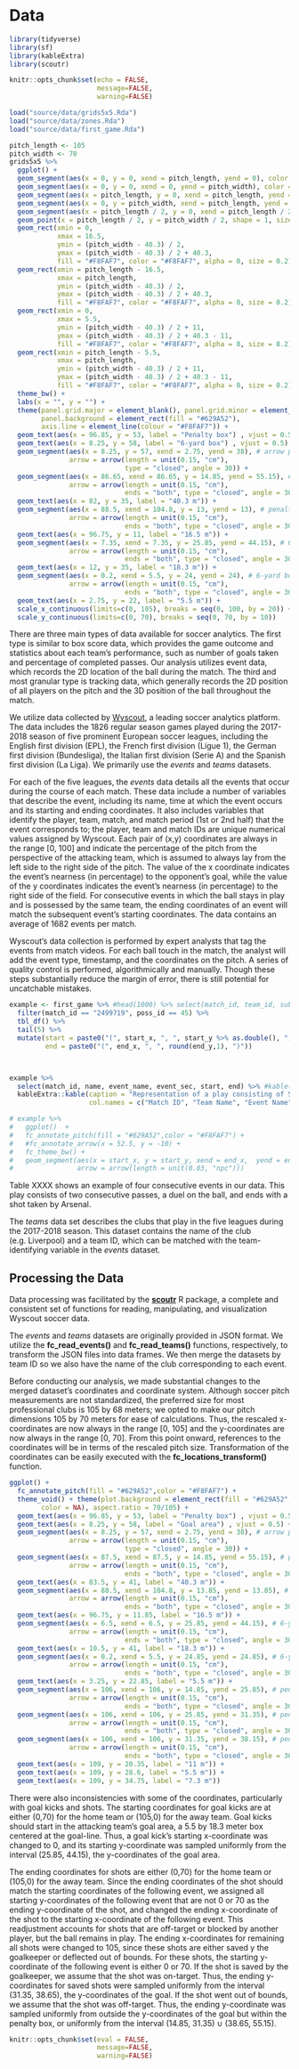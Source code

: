 # Data

```r
library(tidyverse)
library(sf)
library(kableExtra)
library(scoutr)

knitr::opts_chunk$set(echo = FALSE, 
                      message=FALSE, 
                      warning=FALSE)
```

```r
load("source/data/grids5x5.Rda")
load("source/data/zones.Rda")
load("source/data/first_game.Rda")
```


```r
pitch_length <- 105
pitch_width <- 70
grids5x5 %>% 
  ggplot() +
  geom_segment(aes(x = 0, y = 0, xend = pitch_length, yend = 0), color = "#F8FAF7", size = 0.2) + 
  geom_segment(aes(x = 0, y = 0, xend = 0, yend = pitch_width), color = "#F8FAF7", size = 0.2) +
  geom_segment(aes(x = pitch_length, y = 0, xend = pitch_length, yend = pitch_width), color = "#F8FAF7", size = 0.2) +
  geom_segment(aes(x = 0, y = pitch_width, xend = pitch_length, yend = pitch_width), color = "#F8FAF7", size = 0.2) +
  geom_segment(aes(x = pitch_length / 2, y = 0, xend = pitch_length / 2, yend = pitch_width), color = "#F8FAF7", size = 0.2) +
  geom_point(x = pitch_length / 2, y = pitch_width / 2, shape = 1, size = 20, color = "#F8FAF7") +
  geom_rect(xmin = 0, 
            xmax = 16.5, 
            ymin = (pitch_width - 40.3) / 2, 
            ymax = (pitch_width - 40.3) / 2 + 40.3,
            fill = "#F8FAF7", color = "#F8FAF7", alpha = 0, size = 0.2) +
  geom_rect(xmin = pitch_length - 16.5, 
            xmax = pitch_length, 
            ymin = (pitch_width - 40.3) / 2, 
            ymax = (pitch_width - 40.3) / 2 + 40.3,
            fill = "#F8FAF7", color = "#F8FAF7", alpha = 0, size = 0.2) +
  geom_rect(xmin = 0, 
            xmax = 5.5, 
            ymin = (pitch_width - 40.3) / 2 + 11, 
            ymax = (pitch_width - 40.3) / 2 + 40.3 - 11,
            fill = "#F8FAF7", color = "#F8FAF7", alpha = 0, size = 0.2) +
  geom_rect(xmin = pitch_length - 5.5, 
            xmax = pitch_length, 
            ymin = (pitch_width - 40.3) / 2 + 11, 
            ymax = (pitch_width - 40.3) / 2 + 40.3 - 11,
            fill = "#F8FAF7", color = "#F8FAF7", alpha = 0, size = 0.2) +
  theme_bw() +
  labs(x = "", y = "") +
  theme(panel.grid.major = element_blank(), panel.grid.minor = element_blank(),
        panel.background = element_rect(fill = "#629A52"), 
        axis.line = element_line(colour = "#F8FAF7")) + 
  geom_text(aes(x = 96.85, y = 53, label = "Penalty box") , vjust = 0.5) +  
  geom_text(aes(x = 8.25, y = 58, label = "6-yard box") , vjust = 0.5) + 
  geom_segment(aes(x = 8.25, y = 57, xend = 2.75, yend = 38), # arrow pointing to 6-yard box 
               arrow = arrow(length = unit(0.15, "cm"), 
                             type = "closed", angle = 30)) + 
  geom_segment(aes(x = 86.65, xend = 86.65, y = 14.85, yend = 55.15), # penalty box vertical
               arrow = arrow(length = unit(0.15, "cm"), 
                             ends = "both", type = "closed", angle = 30)) + 
  geom_text(aes(x = 82, y = 35, label = "40.3 m")) + 
  geom_segment(aes(x = 88.5, xend = 104.8, y = 13, yend = 13), # penalty box horizontal arrow 
               arrow = arrow(length = unit(0.15, "cm"), 
                             ends = "both", type = "closed", angle = 30)) + 
  geom_text(aes(x = 96.75, y = 11, label = "16.5 m")) +
  geom_segment(aes(x = 7.35, xend = 7.35, y = 25.85, yend = 44.15), # 6-yard box vertical
               arrow = arrow(length = unit(0.15, "cm"), 
                             ends = "both", type = "closed", angle = 30)) + 
  geom_text(aes(x = 12, y = 35, label = "18.3 m")) + 
  geom_segment(aes(x = 0.2, xend = 5.5, y = 24, yend = 24), # 6-yard box horizontal arrow 
               arrow = arrow(length = unit(0.15, "cm"), 
                             ends = "both", type = "closed", angle = 30)) + 
  geom_text(aes(x = 2.75, y = 22, label = "5.5 m")) +
  scale_x_continuous(limits=c(0, 105), breaks = seq(0, 100, by = 20)) +
  scale_y_continuous(limits=c(0, 70), breaks = seq(0, 70, by = 10))
```

There are three main types of data available for soccer analytics. The first type is similar to box score data, which provides the game outcome and statistics about each team’s performance, such as number of goals taken and percentage of completed passes. Our analysis utilizes event data, which records the 2D location of the ball during the match. The third and most granular type is tracking data, which generally records the 2D position of all players on the pitch and the 3D position of the ball throughout the match. 

We utilize data collected by [Wyscout](https://wyscout.com), a leading soccer analytics platform. The data includes the 1826 regular season games played during the 2017-2018 season of five prominent European soccer leagues, including the English first division (EPL), the French first division (Ligue 1), the German first division (Bundesliga), the Italian first division (Serie A) and the Spanish first division (La Liga). We primarily use the *events* and *teams* datasets.

For each of the five leagues, the *events* data details all the events that occur during the course of each match. These data include a number of variables that describe the event, including its name, time at which the event occurs and its starting and ending coordinates. It also includes variables that identify the player, team, match, and match period (1st or 2nd half) that the event corresponds to; the player, team and match IDs are unique numerical values assigned by Wyscout. Each pair of (x,y) coordinates are always in the range [0, 100] and indicate the percentage of the pitch from the perspective of the attacking team, which is assumed to always lay from the left side to the right side of the pitch. The value of the x coordinate indicates the event’s nearness (in percentage) to the opponent’s goal, while the value of the y coordinates indicates the event’s nearness (in percentage) to the right side of the field. For consecutive events in which the ball stays in play and is possessed by the same team, the ending coordinates of an event will match the subsequent event’s starting coordinates. The data contains an average of 1682 events per match. 

Wyscout’s data collection is performed by expert analysts that tag the events from match videos. For each ball touch in the match, the analyst will add the event type, timestamp, and the coordinates on the pitch. A series of quality control is performed, algorithmically and manually. Though these steps substantially reduce the margin of error, there is still potential for uncatchable mistakes.  

```r
example <- first_game %>% #head(1000) %>% select(match_id, team_id, sub_event_name, event_sec, poss_id, starts_with("start_"), starts_with("end_")) 
  filter(match_id == "2499719", poss_id == 45) %>% 
  tbl_df() %>% 
  tail(5) %>% 
  mutate(start = paste0("(", start_x, ", ", start_y %>% as.double(), ")"),
         end = paste0("(", end_x, ", ", round(end_y,1), ")")) 



example %>% 
  select(match_id, name, event_name, event_sec, start, end) %>% #kable()
  kableExtra::kable(caption = "Representation of a play consisting of 5 actions in a match between Arsenal and Leicester City",
                    col.names = c("Match ID", "Team Name", "Event Name", "Timestamp", "$(x,y)_{start}$", "$(x,y)_{end}$")) 

# example %>% 
#   ggplot()  +
#   fc_annotate_pitch(fill = "#629A52",color = "#F8FAF7") +
#   #fc_annotate_arrow(x = 52.5, y = -10) +
#   fc_theme_bw() + 
#   geom_segment(aes(x = start_x, y = start_y, xend = end_x,  yend = end_y),
#                arrow = arrow(length = unit(0.03, "npc")))
```

Table XXXX shows an example of four consecutive events in our data. This play consists of two consecutive passes, a duel on the ball, and ends with a shot taken by Arsenal. 

The *teams* data set describes the clubs that play in the five leagues during the 2017-2018 season. This dataset contains the name of the club (e.g. Liverpool) and a team ID, which can be matched with the team-identifying variable in the *events* dataset. 

## Processing the Data 
 
Data processing was facilitated by the [**scoutr**](https://github.com/shawnsanto/scoutr) R package, a complete and consistent set of functions for reading, manipulating, and visualization Wyscout soccer data. 

The *events* and *teams* datasets are originally provided in JSON format. We utilize the **fc_read_events()** and **fc_read_teams()** functions, respectively, to transform the JSON files into data frames. We then merge the datasets by team ID so we also have the name of the club corresponding to each event. 

Before conducting our analysis, we made substantial changes to the merged dataset’s coordinates and coordinate system. Although soccer pitch measurements are not standardized, the preferred size for most professional clubs is 105 by 68 meters; we opted to make our pitch dimensions 105 by 70 meters for ease of calculations. Thus, the rescaled x-coordinates are now always in the range [0, 105] and the y-coordinates are now always in the range [0, 70]. From this point onward, references to the coordinates will be in terms of the rescaled pitch size. Transformation of the coordinates can be easily executed with the **fc_locations_transform()** function. 

```r
ggplot() + 
  fc_annotate_pitch(fill = "#629A52",color = "#F8FAF7") +
  theme_void() + theme(plot.background = element_rect(fill = "#629A52", # replacement for fc_theme_classic
        color = NA), aspect.ratio = 70/105) + 
  geom_text(aes(x = 96.85, y = 53, label = "Penalty box") , vjust = 0.5) +  
  geom_text(aes(x = 8.25, y = 58, label = "Goal area") , vjust = 0.5) + 
  geom_segment(aes(x = 8.25, y = 57, xend = 2.75, yend = 38), # arrow pointing to 6-yard box 
               arrow = arrow(length = unit(0.15, "cm"), 
                             type = "closed", angle = 30)) + 
  geom_segment(aes(x = 87.5, xend = 87.5, y = 14.85, yend = 55.15), # penalty box vertical
               arrow = arrow(length = unit(0.15, "cm"), 
                             ends = "both", type = "closed", angle = 30)) + 
  geom_text(aes(x = 83.5, y = 41, label = "40.3 m")) + 
  geom_segment(aes(x = 88.5, xend = 104.8, y = 13.85, yend = 13.85), # penalty box horizontal arrow 
               arrow = arrow(length = unit(0.15, "cm"), 
                             ends = "both", type = "closed", angle = 30)) + 
  geom_text(aes(x = 96.75, y = 11.85, label = "16.5 m")) +
  geom_segment(aes(x = 6.5, xend = 6.5, y = 25.85, yend = 44.15), # 6-yard box vertical
               arrow = arrow(length = unit(0.15, "cm"), 
                             ends = "both", type = "closed", angle = 30)) + 
  geom_text(aes(x = 10.5, y = 41, label = "18.3 m")) + 
  geom_segment(aes(x = 0.2, xend = 5.5, y = 24.85, yend = 24.85), # 6-yard box horizontal arrow 
               arrow = arrow(length = unit(0.15, "cm"), 
                             ends = "both", type = "closed", angle = 30)) + 
  geom_text(aes(x = 3.25, y = 22.85, label = "5.5 m")) + 
  geom_segment(aes(x = 106, xend = 106, y = 14.85, yend = 25.85), # penalty box vertical bottom line
               arrow = arrow(length = unit(0.15, "cm"),
                             ends = "both", type = "closed", angle = 30)) +
  geom_segment(aes(x = 106, xend = 106, y = 25.85, yend = 31.35), # penalty box vertical middle line
               arrow = arrow(length = unit(0.15, "cm"),
                             ends = "both", type = "closed", angle = 30)) +
  geom_segment(aes(x = 106, xend = 106, y = 31.35, yend = 38.15), # penalty box vertical top line
               arrow = arrow(length = unit(0.15, "cm"), 
                             ends = "both", type = "closed", angle = 30)) + 
  geom_text(aes(x = 109, y = 20.35, label = "11 m")) + 
  geom_text(aes(x = 109, y = 28.6, label = "5.5 m")) + 
  geom_text(aes(x = 109, y = 34.75, label = "7.3 m")) 
```

There were also inconsistencies with some of the coordinates, particularly with goal kicks and shots. The starting coordinates for goal kicks are at either (0,70) for the home team or (105,0) for the away team. Goal kicks should start in the attacking team’s goal area, a 5.5 by 18.3 meter box centered at the goal-line. Thus, a goal kick’s starting x-coordinate was changed to 0, and its starting y-coordinate was sampled uniformly from the interval (25.85, 44.15), the y-coordinates of the goal area. 

The ending coordinates for shots are either (0,70) for the home team or (105,0) for the away team. Since the ending coordinates of the shot should match the starting coordinates of the following event, we assigned all starting y-coordinates of the following event that are not 0 or 70 as the ending y-coordinate of the shot, and changed the ending x-coordinate of the shot to the starting x-coordinate of the following event. This readjustment accounts for shots that are off-target or blocked by another player, but the ball remains in play. 
The ending x-coordinates for remaining all shots were changed to 105, since these shots are either saved y the goalkeeper or deflected out of bounds. For these shots, the starting y-coordinate of the following event is either 0 or 70. If the shot is saved by the goalkeeper, we assume that the shot was on-target. Thus, the ending y-coordinates for saved shots were sampled uniformly from the interval (31.35, 38.65), the y-coordinates of the goal. If the shot went out of bounds, we assume that the shot was off-target. Thus, the ending y-coordinate was sampled uniformly from outside the y-coordinates of the goal but within the penalty box, or uniformly from the interval (14.85, 31.35) $\cup$ (38.65, 55.15).


```r
knitr::opts_chunk$set(eval = FALSE, 
                      message=FALSE, 
                      warning=FALSE)
```



